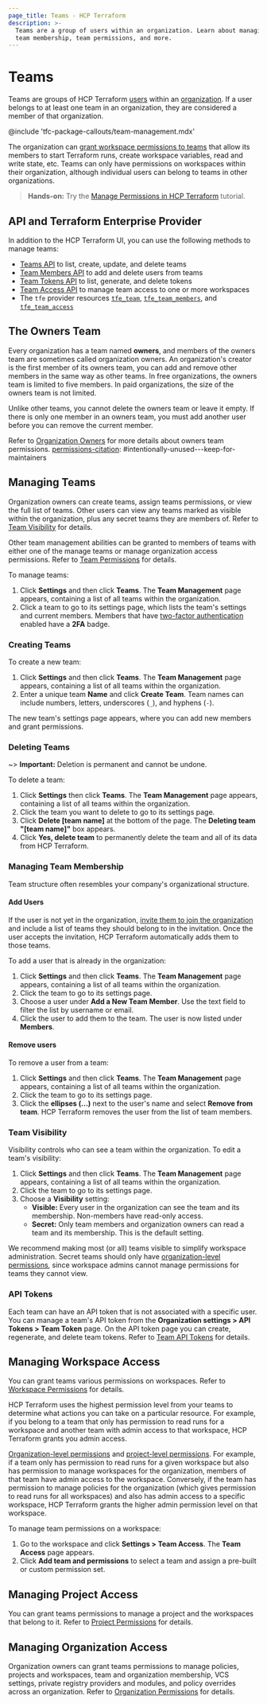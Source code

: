 ```yaml
---
page_title: Teams - HCP Terraform
description: >-
  Teams are a group of users within an organization. Learn about managing teams,
  team membership, team permissions, and more.
---
```


[organizations]: /terraform/cloud-docs/users-teams-organizations/organizations

[organization settings]: /terraform/cloud-docs/users-teams-organizations/organizations#organization-settings

[users]: /terraform/cloud-docs/users-teams-organizations/users

# Teams

Teams are groups of HCP Terraform [users][] within an [organization][organizations]. If a user belongs to at least one team in an organization, they are considered a member of that organization.

<!-- BEGIN: TFC:only name:pnp-callout -->
@include 'tfc-package-callouts/team-management.mdx'
<!-- END: TFC:only name:pnp-callout -->

The organization can [grant workspace permissions to teams](#managing-workspace-access) that allow its members to start Terraform runs, create workspace variables, read and write state, etc. Teams can only have permissions on workspaces within their organization, although individual users can belong to teams in other organizations.

> **Hands-on:** Try the [Manage Permissions in HCP Terraform](/terraform/tutorials/cloud/cloud-permissions?utm_source=WEBSITE&utm_medium=WEB_IO&utm_offer=ARTICLE_PAGE&utm_content=DOCS) tutorial.

## API and Terraform Enterprise Provider

In addition to the HCP Terraform UI, you can use the following methods to manage teams:

- [Teams API](/terraform/cloud-docs/api-docs/teams) to list, create, update, and delete teams
- [Team Members API](/terraform/cloud-docs/api-docs/team-members) to add and delete users from teams
- [Team Tokens API](/terraform/cloud-docs/api-docs/team-tokens) to list, generate, and delete tokens
- [Team Access API](/terraform/cloud-docs/api-docs/team-access) to manage team access to one or more workspaces
- The `tfe` provider resources [`tfe_team`](https://registry.terraform.io/providers/hashicorp/tfe/latest/docs/resources/team), [`tfe_team_members`](https://registry.terraform.io/providers/hashicorp/tfe/latest/docs/resources/team_members), and [`tfe_team_access`](https://registry.terraform.io/providers/hashicorp/tfe/latest/docs/resources/team_access)

## The Owners Team

Every organization has a team named **owners**, and members of the owners team are sometimes called organization owners. An organization's creator is the first member of its owners team, you can add and remove other members in the same way as other teams. In free organizations, the owners team is limited to five members. In paid organizations, the size of the owners team is not limited.

Unlike other teams, you cannot delete the owners team or leave it empty. If there is only one member in an owners team, you must add another user before you can remove the current member.

Refer to [Organization Owners](/terraform/cloud-docs/users-teams-organizations/permissions#organization-owners) for more details about owners team permissions.
[permissions-citation]: #intentionally-unused---keep-for-maintainers

## Managing Teams

Organization owners can create teams, assign teams permissions, or view the full list of teams. Other users can view any teams marked as visible within the organization, plus any secret teams they
are members of. Refer to [Team Visibility](/terraform/cloud-docs/users-teams-organizations/teams#team-visibility) for details.

Other team management abilities can be granted to members of teams with either one of the manage teams or manage organization access permissions. Refer to [Team Permissions](/terraform/cloud-docs/users-teams-organizations/permissions#team-permissions) for details.

To manage teams:

1. Click **Settings** and then click **Teams**. The **Team Management** page appears, containing a list of all teams within the organization.
1. Click a team to go to its settings page, which lists the team's settings and current members. Members that have [two-factor authentication](/terraform/cloud-docs/users-teams-organizations/2fa) enabled have a **2FA** badge.

[permissions-citation]: #intentionally-unused---keep-for-maintainers

### Creating Teams

To create a new team:

1. Click **Settings** and then click **Teams**. The **Team Management** page appears, containing a list of all teams within the organization.
1. Enter a unique team **Name** and click **Create Team**. Team names can include numbers, letters, underscores (`_`), and hyphens (`-`).

The new team's settings page appears, where you can add new members and grant permissions.

### Deleting Teams

~> **Important:** Deletion is permanent and cannot be undone.

To delete a team:

1. Click **Settings** then click **Teams**. The **Team Management** page appears, containing a list of all teams within the organization.
1. Click the team you want to delete to go to its settings page.
1. Click **Delete [team name]** at the bottom of the page. The **Deleting team "[team name]"** box appears.
1. Click **Yes, delete team** to permanently delete the team and all of its data from HCP Terraform.

[permissions-citation]: #intentionally-unused---keep-for-maintainers

### Managing Team Membership

Team structure often resembles your company's organizational structure.

#### Add Users

If the user is not yet in the organization, [invite them to join the organization](/terraform/cloud-docs/users-teams-organizations/organizations#users) and include a list of teams they should belong to in the invitation. Once the user accepts the invitation, HCP Terraform automatically adds them to those teams.

To add a user that is already in the organization:

1. Click **Settings** and then click **Teams**. The **Team Management** page appears, containing a list of all teams within the organization.
1. Click the team to go to its settings page.
1. Choose a user under **Add a New Team Member**. Use the text field to filter the list by username or email.
1. Click the user to add them to the team. The user is now listed under **Members**.

#### Remove users

To remove a user from a team:

1. Click **Settings** and then click **Teams**. The **Team Management** page appears, containing a list of all teams within the organization.
1. Click the team to go to its settings page.
1. Click the **ellipses (...)** next to the user's name and select **Remove from team**. HCP Terraform removes the user from the list of team members.

### Team Visibility

Visibility controls who can see a team within the organization. To edit a team's visibility:

1. Click **Settings** and then click **Teams**. The **Team Management** page appears, containing a list of all teams within the organization.
1. Click the team to go to its settings page.
1. Choose a **Visibility** setting:
   - **Visible:** Every user in the organization can see the
  team and its membership. Non-members have read-only access.
   - **Secret:** Only team members and organization owners can read a team and its membership. This is the default setting.

We recommend making most (or all) teams visible to simplify workspace administration. Secret teams should only have
[organization-level permissions](/terraform/cloud-docs/users-teams-organizations/permissions#organization-permissions), since workspace admins cannot manage permissions for teams they cannot view.

[permissions-citation]: #intentionally-unused---keep-for-maintainers

### API Tokens

Each team can have an API token that is not associated with a specific user. You can manage a team's API token from the **Organization settings > API Tokens > Team Token** page. On the API token page you can create, regenerate, and delete team tokens. Refer to [Team API Tokens](/terraform/cloud-docs/users-teams-organizations/api-tokens#team-api-tokens) for details.

## Managing Workspace Access

You can grant teams various permissions on workspaces. Refer to [Workspace Permissions](/terraform/cloud-docs/users-teams-organizations/permissions#workspace-permissions) for details.

 HCP Terraform uses the highest permission level from your teams to determine what actions you can take on a particular resource. For example, if you belong to a team that only has permission to read runs for a workspace and another team with admin access to that workspace, HCP Terraform grants you admin access.

[permissions-citation]: #intentionally-unused---keep-for-maintainers

[Organization-level permissions](/terraform/cloud-docs/users-teams-organizations/permissions#organization-permissions) and [project-level permissions](/terraform/cloud-docs/users-teams-organizations/permissions#project-permissions). For example, if a team only has permission to read runs for a given workspace but also has permission to manage workspaces for the organization, members of that team have admin access to the workspace. Conversely, if the team has permission to manage policies for the organization (which gives permission to read runs for all workspaces) and also has admin access to a specific workspace, HCP Terraform grants the higher admin permission level on that workspace.

To manage team permissions on a workspace:

1. Go to the workspace and click **Settings > Team Access**. The **Team Access** page appears.
1. Click **Add team and permissions** to select a team and assign a pre-built or custom permission set.

[permissions-citation]: #intentionally-unused---keep-for-maintainers

## Managing Project Access

You can grant teams permissions to manage a project and the workspaces that belong to it. Refer to [Project Permissions](/terraform/cloud-docs/users-teams-organizations/permissions#project-permissions) for details.

## Managing Organization Access

Organization owners can grant teams permissions to manage policies, projects and workspaces, team and organization membership, VCS settings, private registry providers and modules, and policy overrides across an organization. Refer to [Organization Permissions](/terraform/cloud-docs/users-teams-organizations/permissions#organization-permissions) for details.

[permissions-citation]: #intentionally-unused---keep-for-maintainers

